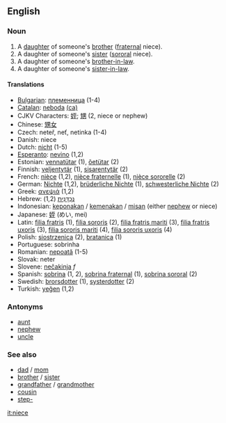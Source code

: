 ==English==

===Noun===
{{en-noun-reg}}
# A [[daughter]] of someone's [[brother]] ([[fraternal]] niece).
# A daughter of someone's [[sister]] ([[sororal]] niece).
# A daughter of someone's [[brother-in-law]].
# A daughter of someone's [[sister-in-law]].
<!--disputed.  Citations please, or mark what regions it is slang in.  # A male [[homosexual]] person. -->

====Translations====
*[[Bulgarian]]: [[:bg:Племенница|племенница]] {{f}} (1-4)
*[[Catalan]]: [[neboda]] {{f}} [[:ca:neboda|(ca)]]
*CJKV Characters: [[姪]]; [[甥]] (2, niece or nephew)
*Chinese: [[甥女]]
*Czech: neteř, neť, netinka  {{f}} (1-4)
*Danish: niece
*Dutch: [[nicht]] {{f}} (1-5)
*[[Esperanto]]: [[nevino]] (1,2)
*Estonian: [[vennatütar]] (1), [[õetütar]] (2)
*Finnish: [[veljentytär]] (1), [[sisarentytär]] (2)
*French: [[nièce]] {{f}} (1,2), [[nièce fraternelle]] (1), [[nièce sororelle]] (2)
*German: [[Nichte]] {{f}}(1,2), [[brüderliche Nichte]] (1), [[schwesterliche Nichte]] (2)
*Greek: [[ανεψιά]] {{f}} (1,2)
*Hebrew: [[נֶכְדָּנִית]] {{f}} (1,2)
*Indonesian: [[keponakan]] / [[kemenakan]] / [[misan]] (either [[nephew]] or niece)
*Japanese: [[姪]] (めい, mei)
*Latin: [[filia fratris]] (1), [[filia sororis]] (2), [[filia fratris mariti]] (3), [[filia fratris uxoris]] (3), [[filia sororis mariti]] (4), [[filia sororis uxoris]] (4)
*Polish: [[siostrzenica]] {{f}} (2), [[bratanica]] {{f}} (1)
*Portuguese: sobrinha  {{f}}
*Romanian: [[nepoată]] {{f}} (1-5)
*Slovak: neter  {{f}}
*Slovene: [[nečakinja]] ''f''
*Spanish: [[sobrina]] {{f}} (1, 2), [[sobrina fraternal]] (1), [[sobrina sororal]] (2)
*Swedish: [[brorsdotter]] {{c}} (1), [[systerdotter]] {{c}} (2)
*Turkish: [[yeğen]] (1,2)

===Antonyms===
*[[aunt]]
*[[nephew]]
*[[uncle]]

===See also===
*[[dad]] / [[mom]]
*[[brother]] / [[sister]]
*[[grandfather]] / [[grandmother]]
*[[cousin]]
*[[step-]]



[[it:niece]]